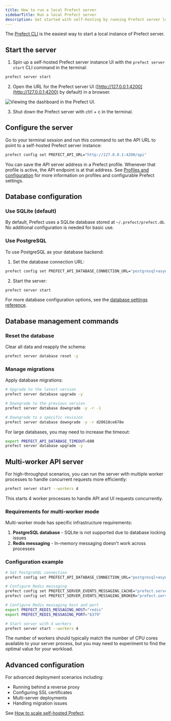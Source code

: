 ```yaml
---
title: How to run a local Prefect server
sidebarTitle: Run a local Prefect server
description: Get started with self-hosting by running Prefect server locally.
---
```


The [Prefect CLI](/v3/get-started/install) is the easiest way to start a local instance of Prefect server.

## Start the server

1. Spin up a self-hosted Prefect server instance UI with the `prefect server start` CLI command in the terminal:

```bash
prefect server start
```

2. Open the URL for the Prefect server UI ([http://127.0.0.1:4200](http://127.0.0.1:4200) by default) in a browser.

![Viewing the dashboard in the Prefect UI.](/v3/img/ui/self-hosted-server-dashboard.png)

3. Shut down the Prefect server with ctrl  +  c in the terminal.

## Configure the server

Go to your terminal session and run this command to set the API URL to point to a self-hosted Prefect server instance:

```bash
prefect config set PREFECT_API_URL="http://127.0.0.1:4200/api"
```

You can save the API server address in a Prefect profile.
Whenever that profile is active, the API endpoint is at that address.
See [Profiles and configuration](/v3/develop/settings-and-profiles/) for more information on profiles and configurable Prefect settings.

## Database configuration

### Use SQLite (default)

By default, Prefect uses a SQLite database stored at `~/.prefect/prefect.db`. No additional configuration is needed for basic use.

### Use PostgreSQL

To use PostgreSQL as your database backend:

1. Set the database connection URL:

```bash
prefect config set PREFECT_API_DATABASE_CONNECTION_URL="postgresql+asyncpg://postgres:yourTopSecretPassword@localhost:5432/prefect"
```

2. Start the server:

```bash
prefect server start
```

For more database configuration options, see the [database settings reference](/v3/api-ref/settings-ref#database).

## Database management commands

### Reset the database

Clear all data and reapply the schema:

```bash
prefect server database reset -y
```

### Manage migrations

Apply database migrations:

```bash
# Upgrade to the latest version
prefect server database upgrade -y

# Downgrade to the previous version
prefect server database downgrade -y -r -1

# Downgrade to a specific revision
prefect server database downgrade -y -r d20618ce678e
```

For large databases, you may need to increase the timeout:

```bash
export PREFECT_API_DATABASE_TIMEOUT=600
prefect server database upgrade -y
```

## Multi-worker API server

For high-throughput scenarios, you can run the server with multiple worker processes to handle concurrent requests more efficiently:

```bash
prefect server start --workers 4
```

This starts 4 worker processes to handle API and UI requests concurrently. 

### Requirements for multi-worker mode

Multi-worker mode has specific infrastructure requirements:

1. **PostgreSQL database** - SQLite is not supported due to database locking issues
2. **Redis messaging** - In-memory messaging doesn't work across processes

### Configuration example

```bash
# Set PostgreSQL connection
prefect config set PREFECT_API_DATABASE_CONNECTION_URL="postgresql+asyncpg://postgres:password@localhost:5432/prefect"

# Configure Redis messaging
prefect config set PREFECT_SERVER_EVENTS_MESSAGING_CACHE="prefect.server.utilities.messaging.redis"
prefect config set PREFECT_SERVER_EVENTS_MESSAGING_BROKER="prefect.server.utilities.messaging.redis"

# Configure Redis messaging host and port
export PREFECT_REDIS_MESSAGING_HOST="redis"
export PREFECT_REDIS_MESSAGING_PORT="6379"

# Start server with 4 workers
prefect server start --workers 4
```

<Tip>
The number of workers should typically match the number of CPU cores available to your server process, but you may need to experiment to find the optimal value for your workload.
</Tip>

## Advanced configuration

For advanced deployment scenarios including:
- Running behind a reverse proxy
- Configuring SSL certificates
- Multi-server deployments
- Handling migration issues

See [How to scale self-hosted Prefect](/v3/advanced/self-hosted).

